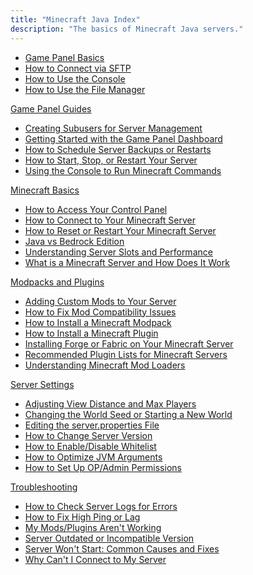 ```yaml
---
title: "Minecraft Java Index"
description: "The basics of Minecraft Java servers."
---
```


- [Game Panel Basics](game-panel-basics/how-to-access-your-game-panel)
- [How to Connect via SFTP](game-panel-basics/how-to-connect-via-sftp)
- [How to Use the Console](game-panel-basics/how-to-use-the-console)
- [How to Use the File Manager](game-panel-basics/how-to-use-the-file-manager)

[Game Panel Guides](game-panel-guides/creating-subusers-for-server-management)

- [Creating Subusers for Server Management](game-panel-guides/creating-subusers-for-server-management)
- [Getting Started with the Game Panel Dashboard](game-panel-guides/getting-started-with-the-game-panel-dashboard)
- [How to Schedule Server Backups or Restarts](game-panel-guides/how-to-schedule-server-backups-or-restarts)
- [How to Start, Stop, or Restart Your Server](game-panel-guides/how-to-start-stop-or-restart-your-server)
- [Using the Console to Run Minecraft Commands](game-panel-guides/using-the-console-to-run-minecraft-commands)

[Minecraft Basics](minecraft-basics/how-to-access-your-control-panel)

- [How to Access Your Control Panel](minecraft-basics/how-to-access-your-control-panel)
- [How to Connect to Your Minecraft Server](minecraft-basics/how-to-connect-to-your-minecraft-server)
- [How to Reset or Restart Your Minecraft Server](minecraft-basics/how-to-reset-or-restart-your-minecraft-server)
- [Java vs Bedrock Edition](minecraft-basics/java-vs-bedrock-edition)
- [Understanding Server Slots and Performance](minecraft-basics/understanding-server-slots-and-performance)
- [What is a Minecraft Server and How Does It Work](minecraft-basics/what-is-a-minecraft-server-and-how-does-it-work)

[Modpacks and Plugins](modpacks-and-plugins/adding-custom-mods-to-your-server)

- [Adding Custom Mods to Your Server](modpacks-and-plugins/adding-custom-mods-to-your-server)
- [How to Fix Mod Compatibility Issues](modpacks-and-plugins/how-to-fix-mod-compatibility-issues)
- [How to Install a Minecraft Modpack](modpacks-and-plugins/how-to-install-a-minecraft-modpack-curseforge-ftb-technic-and-more)
- [How to Install a Minecraft Plugin](modpacks-and-plugins/how-to-install-a-minecraft-plugin)
- [Installing Forge or Fabric on Your Minecraft Server](modpacks-and-plugins/installing-forge-or-fabric-on-your-minecraft-server)
- [Recommended Plugin Lists for Minecraft Servers](modpacks-and-plugins/recommended-plugin-lists-for-minecraft-survival-creative-servers)
- [Understanding Minecraft Mod Loaders](modpacks-and-plugins/understanding-minecraft-mod-loaders-forge-fabric-neoforge-quilt)

[Server Settings](server-settings/adjusting-view-distance-and-max-players)

- [Adjusting View Distance and Max Players](server-settings/adjusting-view-distance-and-max-players)
- [Changing the World Seed or Starting a New World](server-settings/changing-the-world-seed-or-starting-a-new-world)
- [Editing the server.properties File](server-settings/editing-the-server.properties-file-game-mode-pvp-etc.)
- [How to Change Server Version](server-settings/how-to-change-server-version-vanilla-spigot-forge)
- [How to Enable/Disable Whitelist](server-settings/how-to-enable-disable-whitelist)
- [How to Optimize JVM Arguments](server-settings/how-to-optimize-jvm-arguments)
- [How to Set Up OP/Admin Permissions](server-settings/how-to-set-up-op-admin-permissions)

[Troubleshooting](troubleshooting/how-to-check-server-logs-for-errors)

- [How to Check Server Logs for Errors](troubleshooting/how-to-check-server-logs-for-errors)
- [How to Fix High Ping or Lag](troubleshooting/how-to-fix-high-ping-or-lag-on-minecraft-servers)
- [My Mods/Plugins Aren't Working](troubleshooting/my-mods-plugins-arent-working-what-to-do)
- [Server Outdated or Incompatible Version](troubleshooting/server-outdated-or-incompatible-version)
- [Server Won't Start: Common Causes and Fixes](troubleshooting/server-wont-start-common-causes-and-fixes)
- [Why Can't I Connect to My Server](troubleshooting/why-cant-i-connect-to-my-server)